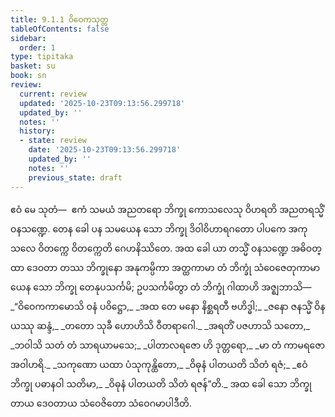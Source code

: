 ```yaml
---
title: 9.1.1 ဝိဝေကသုတ္တ
tableOfContents: false
sidebar:
  order: 1
type: tipitaka
basket: su
book: sn
review:
  current: review
  updated: '2025-10-23T09:13:56.299718'
  updated_by: ''
  notes: ''
  history:
  - state: review
    date: '2025-10-23T09:13:56.299718'
    updated_by: ''
    notes: ''
    previous_state: draft
---
```



<ReviewStatus review={frontmatter.review} showDetails={true} />

<HypothesisAnnotation frontmatter={frontmatter} />

<DynamicBreadcrumb />

<Division number="221" book="sn" e="ch" v="18" p="311">

<Paragraph number="1378" book="sn">
ဧဝံ မေ သုတံ—  ဧကံ သမယံ အညတရော ဘိက္ခု ကောသလေသု ဝိဟရတိ အညတရသ္မိံ ဝနသဏ္ဍေ. တေန ခေါ ပန သမယေန သော ဘိက္ခု ဒိဝါဝိဟာရဂတော ပါပကေ အကုသလေ ဝိတက္ကေ ဝိတက္ကေတိ ဂေဟနိဿိတေ. အထ ခေါ ယာ တသ္မိံ ဝနသဏ္ဍေ အဓိဝတ္ထာ ဒေဝတာ တဿ ဘိက္ခုနော အနုကမ္ပိကာ အတ္ထကာမာ တံ ဘိက္ခုံ သံဝေဇေတုကာမာ ယေန သော ဘိက္ခု တေနုပသင်္ကမိ; ဥပသင်္ကမိတွာ တံ ဘိက္ခုံ ဂါထာဟိ အဇ္ဈဘာသိ—
</Paragraph>

<Paragraph number="1379" type="verses" book="sn">
_“ဝိဝေကကာမောသိ ဝနံ ပဝိဋ္ဌော,_  
_အထ တေ မနော နိစ္ဆရတီ ဗဟိဒ္ဓါ;_  
_ဇနော ဇနသ္မိံ ဝိနယဿု ဆန္ဒံ,_  
_တတော သုခီ ဟောဟိသိ ဝီတရာဂေါ._  

</Paragraph>

<Paragraph number="1380" type="verses" book="sn">
_အရတိံ ပဇဟာသိ သတော,_  
_ဘဝါသိ သတံ တံ သာရယာမသေ;_  
_ပါတာလရဇော ဟိ ဒုတ္တရော,_  
_မာ တံ ကာမရဇော အဝါဟရိ._  

</Paragraph>

<Paragraph number="1381" type="verses" book="sn">
_သကုဏော ယထာ ပံသုကုန္ထိတော,_  
_ဝိဓုနံ ပါတယတိ သိတံ ရဇံ;_  
_ဧဝံ ဘိက္ခု ပဓာနဝါ သတိမာ,_  
_ဝိဓုနံ ပါတယတိ သိတံ ရဇန်”တိ._  

</Paragraph>

<Paragraph number="1382" book="sn">
အထ ခေါ သော ဘိက္ခု တာယ ဒေဝတာယ သံဝေဇိတော သံဝေဂမာပါဒီတိ.
</Paragraph>
</Division>